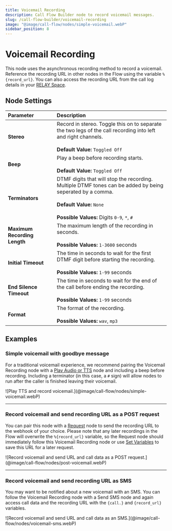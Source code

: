 ---
title: Voicemail Recording
description: Call Flow Builder node to record voicemail messages.
slug: /call-flow-builder/voicemail-recording
image: "@image/call-flow/nodes/simple-voicemail.webP"
sidebar_position: 8
---


# Voicemail Recording

This node uses the asynchronous recording method to record a voicemail.
Reference the recording URL in other nodes in the Flow using the variable `%{record_url}`.
You can also access the recording URL from the call log details in your [RELAY Space](https://my.signalwire.com?page=relay).


## **Node Settings**

| Parameter                    | Description                                                                                                                                                                                           |
|:-----------------------------|:------------------------------------------------------------------------------------------------------------------------------------------------------------------------------------------------------|
| **Stereo**                   | Record in stereo. Toggle this on to separate the two legs of the call recording into left and right channels.<br /><br />**Default Value:** `Toggled Off`                                             |
| **Beep**                     | Play a beep before recording starts. <br /><br />**Default Value:** `Toggled Off`                                                                                                                     |
| **Terminators**              | DTMF digits that will stop the recording. Multiple DTMF tones can be added by being seperated by a comma.<br /><br />**Default Value:** `None`<br /><br />**Possible Values:** Digits `0-9`, `*`, `#` |
| **Maximum Recording Length** | The maximum length of the recording in seconds.<br /><br /> **Possible Values:** `1-3600` seconds                                                                                                     |
| **Initial Timeout**          | The time in seconds to wait for the first DTMF digit before starting the recording.<br /><br />**Possible Values:** `1-99` seconds                                                                    |
| **End Silence Timeout**      | The time in seconds to wait for the end of the call before ending the recording.<br /><br />**Possible Values:** `1-99` seconds                                                                       |
| **Format**                   | The format of the recording.<br /><br />**Possible Values:** `wav`, `mp3`                                                                                                                             |


## **Examples**


### Simple voicemail with goodbye message

For a traditional voicemail experience, we recommend pairing the Voicemail Recording node with a 
[Play Audio or TTS](/call-flow-builder/play-audio-or-tts) node and including a beep before recording. 
Including a terminator (in this case, a `#` sign) will allow nodes to run after the caller is finished leaving their voicemail.

<Frame caption="Play TTS and record voicemail.">
![Play TTS and record voicemail.](@image/call-flow/nodes/simple-voicemail.webP)
</Frame>

---

### Record voicemail and send recording URL as a POST request

You can pair this node with a [Request](../request/index.mdx) node to send the recording URL to the webhook of your choice. 
Please note that any later recordings in the Flow will overwrite the `%{record_url}` variable,
so the Request node should immediately follow this Voicemail Recording node or use 
[Set Variables](../set_variables/index.mdx) to save this URL for a later request.

<Frame caption="Record voicemail and send URL and call data as a POST request.">
![Record voicemail and send URL and call data as a POST request.](@image/call-flow/nodes/post-voicemail.webP)
</Frame>

---

### Record voicemail and send recording URL as SMS

You may want to be notified about a new voicemail with an SMS. 
You can follow the Voicemail Recording node with a Send SMS node and again access call data and the recording URL with 
the `{call.}` and `{record_url}` variables.

<Frame caption="Record voicemail and send URL and call data as an SMS.">
![Record voicemail and send URL and call data as an SMS.](@image/call-flow/nodes/voicemail-sms.webP)
</Frame>